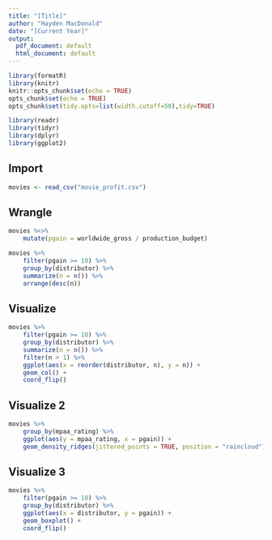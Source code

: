 ---
title: "[Title]"
author: "Hayden MacDonald"
date: "[Current Year]"
output:
  pdf_document: default
  html_document: default
---

```{r setup, include=FALSE}
library(formatR)
library(knitr)
knitr::opts_chunk$set(echo = TRUE)
opts_chunk$set(echo = TRUE)
opts_chunk$set(tidy.opts=list(width.cutoff=50),tidy=TRUE)
```

```{r setup}
library(readr)
library(tidyr)
library(dplyr)
library(ggplot2)
```

## Import

```{r}
movies <- read_csv("movie_profit.csv")
```

## Wrangle

```{r}
movies %<>%
    mutate(pgain = worldwide_gross / production_budget)

movies %>%
    filter(pgain >= 10) %>%
    group_by(distributor) %>%
    summarize(n = n()) %>%
    arrange(desc(n))
```

## Visualize

```{r}
movies %>%
    filter(pgain >= 10) %>%
    group_by(distributor) %>%
    summarize(n = n()) %>%
    filter(n > 1) %>%
    ggplot(aes(x = reorder(distributor, n), y = n)) +
    geom_col() +
    coord_flip()
```

## Visualize 2

```{r}
movies %>%
    group_by(mpaa_rating) %>%
    ggplot(aes(y = mpaa_rating, x = pgain)) +
    geom_density_ridges(jittered_points = TRUE, position = "raincloud")
```

## Visualize 3 

```{r}
movies %>%
    filter(pgain >= 10) %>%
    group_by(distributor) %>%
    ggplot(aes(x = distributor, y = pgain)) +
    geom_boxplot() +
    coord_flip()
```



















